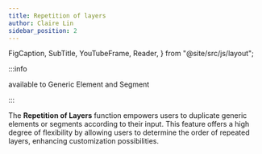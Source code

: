 ```yaml
---
title: Repetition of layers
author: Claire Lin
sidebar_position: 2
---
```


  FigCaption,
  SubTitle,
  YouTubeFrame,
  Reader,
} from "@site/src/js/layout";

<SubTitle text="Repetition of layers" />
<Reader text="User" />

:::info

available to Generic Element and Segment

:::

The **Repetition of Layers** function empowers users to duplicate generic elements or segments according to their input. This feature offers a high degree of flexibility by allowing users to determine the order of repeated layers, enhancing customization possibilities.

<YouTubeFrame
  src="https://www.youtube-nocookie.com/embed/aYgw3Mo-ymI"
  title="Repetition of layers."
  width="400"
/>
